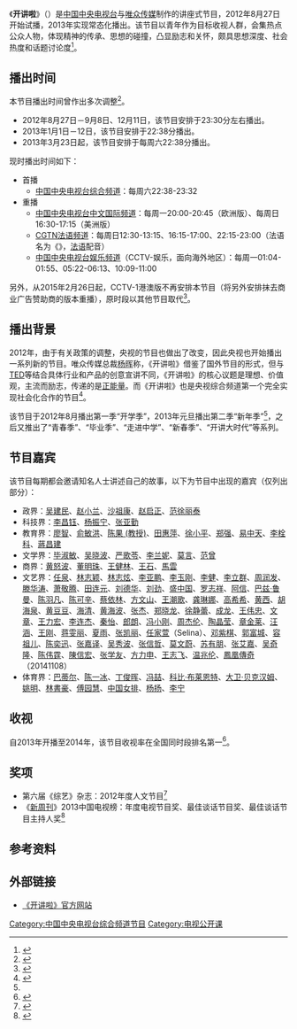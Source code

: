 {{refimprove|time=2015-06-24}}
{{In-progress_tvshow}}
{{电视节目信息框
| 名称      = 开讲啦
| 英文名称  = Voice
| 图片      = 
| 图说      = 
| 类型      = 讲座式节目
| 导演      = 
| 主持      = [[撒贝宁|撒贝宁]]
| 国家      = {{CHNML}}
| 语言      = [[汉语普通话|汉语普通话]]
| 字幕      = [[简体中文|简体中文]]
| 标语      = 
| 制片人    = 
| 集数      = 163（至2019年11月30日，不含番外）
| 每集长度  = 45分钟
| 配乐      = 
| 制作公司  = [[中国中央电视台|中国中央电视台]]<br>[[唯众传媒|唯众传媒]]
| 电视网    = [[中国中央电视台综合频道|央视一套]]（港澳版本除外）
| 图像制式  = [[SDTV|SDTV]]、[[HDTV|HDTV]]（高标清同步）
| 播出国家  = {{CHNML}}
| 开始      = 2012年8月27日
| 结束      = 至今
| 官方网站  = http://tv.cctv.com/lm/kjl/
| 制作网站  =
| 相關節目  = 《[[中国正在说|中国正在说]]》
}}
《'''开讲啦'''》（{{lang-en|Voice}}）是[[中国中央电视台|中国中央电视台]]与[[唯众传媒|唯众传媒]]制作的讲座式节目，2012年8月27日开始试播，2013年实现常态化播出。该节目以青年作为目标收视人群，会集热点公众人物，体现精神的传承、思想的碰撞，凸显励志和关怀，颇具思想深度、社会热度和话题讨论度<ref>{{cite news|title=2013年新闻联播将延续《你幸福吗》等主题策划|url=http://news.xinhuanet.com/zgjx/2012-11/13/c_131970347.htm|publisher=北京青年报|date=2012年11月13日|accessdate=2015年6月24日|archive-date=2017年1月1日|archive-url=https://web.archive.org/web/20170101162256/http://news.xinhuanet.com/zgjx/2012-11/13/c_131970347.htm}}</ref>。

==播出时间==
{{Note24hUTC+8}}
本节目播出时间曾作出多次调整<ref name="节目时间表">{{cite news|title=央视节目时间表|url=http://tv.cntv.cn/epg|publisher=央视网|date=|accessdate=2015年6月22日|archive-date=2015年2月17日|archive-url=https://web.archive.org/web/20150217022829/http://tv.cntv.cn/epg|dead-url=no}}</ref>。
*2012年8月27日－9月8日、12月11日，该节目安排于23:30分左右播出。
*2013年1月1日－12日，该节目安排于22:38分播出。
*2013年3月23日起，该节目安排于每周六22:38分播出。

现时播出时间如下：
*首播
**[[中国中央电视台综合频道|中国中央电视台综合频道]]：每周六22:38-23:32
*重播
**[[中国中央电视台中文国际频道|中国中央电视台中文国际频道]]：每周一20:00-20:45（欧洲版）、每周日16:30-17:15（美洲版）
**[[中国环球电视网法语频道|CGTN法语频道]]：每周日12:30-13:15、16:15-17:00、22:15-23:00（法语名为《{{lang|fr|Magistral!}}》，[[法语|法语]]配音）
**[[中国中央电视台娱乐频道|中国中央电视台娱乐频道]]（CCTV-娱乐，面向海外地区）：每周一01:04-01:55、05:22-06:13、10:09-11:00

另外，从2015年2月26日起，CCTV-1港澳版不再安排本节目（将另外安排抹去商业广告赞助商的版本重播），原时段以其他节目取代<ref>{{cite news|title=央视一套香港版本节目时间表|url=http://www.hkatv.com/zh-hk/schedule/39/CCTV1|publisher=亚洲电视|date=|accessdate=2015年6月22日|deadurl=yes|archiveurl=https://web.archive.org/web/20150621150234/http://www.hkatv.com/zh-hk/schedule/39/CCTV1|archivedate=2015年6月21日}}</ref>。

==播出背景==
2012年，由于有关政策的调整，央视的节目也做出了改变，因此央视也开始播出一系列新的节目。唯众传媒总裁[[杨晖|杨晖]]称，《开讲啦》借鉴了国外节目的形式，但与[[TED|TED]]等结合具体行业和产品的创意宣讲不同，《开讲啦》的核心议题是理想、价值观，主流而励志，传递的是[[正能量|正能量]]。而《开讲啦》也是央视综合频道第一个完全实现社会化合作的节目<ref name="传播">{{cite news|title=《开讲啦》传播“思想好声音”|url=http://paper.people.com.cn/rmrbhwb/html/2013-02/18/content_1199827.htm?div=-1|publisher=人民日报|date=2013年2月18日|accessdate=2015年6月24日|archive-date=2017年12月28日|archive-url=https://web.archive.org/web/20171228171330/http://paper.people.com.cn/rmrbhwb/html/2013-02/18/content_1199827.htm?div=-1}}</ref>。

该节目于2012年8月播出第一季“开学季”，2013年元旦播出第二季“新年季”<ref name="传播"/>，之后又推出了“青春季”、“毕业季”、“走进中学”、“新春季”、“开讲大时代”等系列。

==节目嘉宾==
该节目每期都会邀请知名人士讲述自己的故事，以下为节目中出现的嘉宾（仅列出部分）：
*政界：[[吴建民|吴建民]]、[[赵小兰|赵小兰]]、[[沙祖康|沙祖康]]、[[赵启正|赵启正]]、[[范徐丽泰|范徐丽泰]]
*科技界：[[李昌钰|李昌钰]]、[[杨振宁|杨振宁]]、[[张亚勤|张亚勤]]
*教育界：[[廖智|廖智]]、[[俞敏洪|俞敏洪]]、[[陈果_(教授)|陈果 (教授)]]、[[田惠萍|田惠萍]]、[[徐小平_(1956年)|徐小平]]、[[郑强|郑强]]、[[易中天|易中天]]、[[李栓科|李栓科]]、[[蔣昌建|蔣昌建]]
*文学界：[[毕淑敏|毕淑敏]]、[[吴晓波|吴晓波]]、[[严歌苓|严歌苓]]、[[李兰妮|李兰妮]]、[[莫言|莫言]]、[[范曾|范曾]]
*商界：[[黄怒波|黄怒波]]、[[董明珠|董明珠]]、[[王健林|王健林]]、[[王石|王石]]、[[馬雲|馬雲]]
*文艺界：[[任泉|任泉]]、[[林志颖|林志颖]]、[[林志炫|林志炫]]、[[李亚鹏|李亚鹏]]、[[李玉刚|李玉刚]]、[[李健|李健]]、[[李立群|李立群]]、[[周润发|周润发]]、[[滕华涛|滕华涛]]、[[萧敬腾|萧敬腾]]、[[田连元|田连元]]、[[刘德华|刘德华]]、[[刘劲|刘劲]]、[[盛中国|盛中国]]、[[罗志祥|罗志祥]]、[[阿信|阿信]]、[[巴兹·鲁曼|巴兹·鲁曼]]、[[陈羽凡|陈羽凡]]、[[陈可辛|陈可辛]]、[[蔡依林|蔡依林]]、[[方文山|方文山]]、[[王潮歌|王潮歌]]、[[龚琳娜|龚琳娜]]、[[高希希|高希希]]、[[黄西|黄西]]、[[胡海泉|胡海泉]]、[[黄豆豆|黄豆豆]]、[[海清|海清]]、[[黄海波|黄海波]]、[[张杰|张杰]]、[[郑晓龙|郑晓龙]]、[[徐静蕾|徐静蕾]]、[[成龙|成龙]]、[[王伟忠|王伟忠]]、[[文章_(演员)|文章]]、[[王力宏|王力宏]]、[[李连杰|李连杰]]、[[秦怡|秦怡]]、[[郎朗|郎朗]]、[[冯小刚|冯小刚]]、[[周杰伦|周杰伦]]、[[陶晶莹|陶晶莹]]、[[章金莱|章金莱]]、[[汪涵|汪涵]]、[[王刚|王刚]]、[[蒋雯丽|蒋雯丽]]、[[夏雨|夏雨]]、[[张凯丽|张凯丽]]、[[任家萱|任家萱]]（Selina）、[[邓紫棋|邓紫棋]]、[[郭富城|郭富城]]、[[容祖儿|容祖儿]]、[[陈奕迅|陈奕迅]]、[[张嘉译|张嘉译]]、[[吴秀波|吴秀波]]、[[张信哲|张信哲]]、[[莫文蔚|莫文蔚]]、[[苏有朋|苏有朋]]、[[张艾嘉|张艾嘉]]、[[吴奇隆|吴奇隆]]、[[陈伟霆|陈伟霆]]、[[陳信宏|陳信宏]]、[[张学友|张学友]]、[[方力申|方力申]]、[[王志飞|王志飞]]、[[温兆伦|温兆伦]]、[[鳳凰傳奇|鳳凰傳奇]]（20141108）
*体育界：[[巴蒂尔|巴蒂尔]]、[[陈一冰|陈一冰]]、[[丁俊晖|丁俊晖]]、[[冯喆_(体操运动员)|冯喆]]、[[科比·布莱恩特|科比·布莱恩特]]、[[大卫·贝克汉姆|大卫·贝克汉姆]]、[[姚明|姚明]]、[[林書豪|林書豪]]、[[傅园慧|傅园慧]]、[[中国女排|中国女排]]、[[杨扬|杨扬]]、[[李宁|李宁]]

==收视==
自2013年开播至2014年，该节目收视率在全国同时段排名第一<ref>{{cite news|title=《开讲啦》收视夺全国同时段第一|url=http://news.163.com/14/0110/08/9I7DFPTA00014AED.html|publisher=天津日报|date=2014年1月10日|accessdate=2015年6月24日}}{{Dead link|date=2020年1月 |bot=InternetArchiveBot |fix-attempted=yes }}</ref>。

==奖项==
*第六届《综艺》杂志：2012年度人文节目<ref>{{cite news|title=第六届《综艺》年度节目暨电视人评选|url=http://ent.sina.com.cn/f/v/zynd6/|publisher=新浪娱乐|date=|accessdate=2015年6月24日|archive-date=2021年12月17日|archive-url=https://web.archive.org/web/20211217063208/http://ent.sina.com.cn/f/v/zynd6/}}</ref>
*《[[新周刊|新周刊]]》2013中国电视榜：年度电视节目奖、最佳谈话节目奖、最佳谈话节目主持人奖<ref>{{cite news|title=《新周刊》2013中国电视榜揭晓 湖南卫视获年度卫视|url=http://media.sohu.com/20140402/n397625478.shtml|publisher=搜狐传媒|date=2014年4月2日|accessdate=2015年6月24日|archive-date=2019年8月5日|archive-url=https://web.archive.org/web/20190805215537/http://media.sohu.com/20140402/n397625478.shtml}}</ref>

==参考资料==
{{reflist|2}}

==外部链接==
*[http://tv.cctv.com/lm/kjl/ 《开讲啦》官方网站] {{Wayback|url=http://tv.cctv.com/lm/kjl/ |date=20220611185719 }}

[[Category:中国中央电视台综合频道节目|Category:中国中央电视台综合频道节目]]
[[Category:电视公开课|Category:电视公开课]]